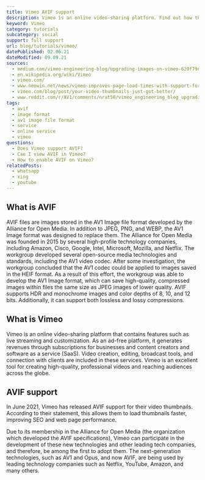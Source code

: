 ```yaml
---
title: Vimeo AVIF support
description: Vimeo is an online video-sharing platform. Find out how they use AVIF to improve their service.
keyword: Vimeo
category: tutorials
subcategory: social
support: full support
url: blog/tutorials/vimeo/
datePublished: 02.06.21
dateModified: 09.09.21
sources:
  - medium.com/vimeo-engineering-blog/upgrading-images-on-vimeo-620f79da8605
  - en.wikipedia.org/wiki/Vimeo
  - vimeo.com/
  - www.neowin.net/news/vimeo-improves-page-load-times-with-support-for-avif-images/
  - vimeo.com/blog/post/your-video-thumbnails-just-got-better/
  - www.reddit.com/r/AV1/comments/nrat56/vimeo_engineering_blog_upgrading_images_on_vimeo/
tags:
  - avif
  - image format
  - av1 image file format
  - service
  - online service
  - vimeo
questions:
  - Does Vimeo support AVIF?
  - Can I view AVIF in Vimeo?
  - How to enable AVIF on Vimeo?
relatedPosts:
  - whatsapp
  - xing
  - youtube
---
```


## What is AVIF

AVIF files are images stored in the AV1 Image file format developed by the Alliance for Open Media. In addition to JPEG, PNG, and WEBP, the AV1 Image format was designed to replace them. The Alliance for Open Media was founded in 2015 by several high-profile technology companies, including Amazon, Cisco, Google, Intel, Microsoft, Mozilla, and Netflix. The workgroup developed several open-source media technologies and standards, including the AV1 video codec. After some investigation, the workgroup concluded that the AV1 codec could be applied to images saved in the HEIF format. As a result of this effort, the workgroup was able to develop the AV1 Image format, which can save high-quality, compressed images within files the same size as JPEG images of lower quality. AVIF supports HDR and monochrome images and color depths of 8, 10, and 12 bits. Additionally, it can support both lossless and lossy compressions.

## What is Vimeo

Vimeo is an online video-sharing platform that contains features such as live streaming and customization. As an ad-free platform, it generates revenues through subscriptions for businesses and content creators and software as a service (SaaS). Video creation, editing, broadcast tools, and connection with clients are included in these services. Vimeo is an excellent tool for creating high-quality, professional videos and reaching audiences across the globe.

## AVIF support

In June 2021, Vimeo has released AVIF support for their video thumbnails. According to their statement, this allows them to load thumbnails faster, improving SEO and web page performance.

Due to its membership in the Alliance for Open Media (the organization which developed the AVIF specifications), Vimeo can participate in the development of these new technologies and other leading tech companies, and therefore, be among the first to adopt them. The next-generation technologies, such as AV1 and Opus, and now AVIF, are being used by leading technology companies such as Netflix, YouTube, Amazon, and many others.
